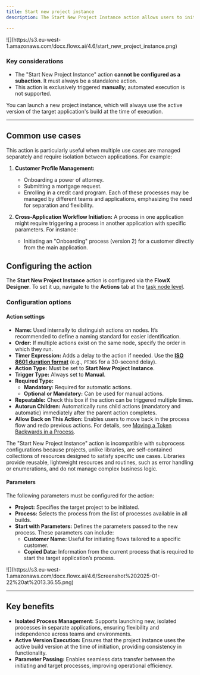 ```yaml
---
title: Start new project instance
description: The Start New Project Instance action allows users to initiate a completely new process (referred to as a "main process") from within an ongoing process. This functionality is designed to support scenarios where isolated use cases are managed across different applications or environments.

---
```


<Frame>
![](https://s3.eu-west-1.amazonaws.com/docx.flowx.ai/4.6/start_new_project_instance.png)
</Frame>


### Key considerations

- The "Start New Project Instance" action **cannot be configured as a subaction**. It must always be a standalone action.
- This action is exclusively triggered **manually**; automated execution is not supported.

<Info>
You can launch a new project instance, which will always use the active version of the target application's build at the time of execution.
</Info>

---
## Common use cases

This action is particularly useful when multiple use cases are managed separately and require isolation between applications. For example:

1. **Customer Profile Management:**
   - Onboarding a power of attorney.
   - Submitting a mortgage request.
   - Enrolling in a credit card program.
   Each of these processes may be managed by different teams and applications, emphasizing the need for separation and flexibility.

2. **Cross-Application Workflow Initiation:**
   A process in one application might require triggering a process in another application with specific parameters. For instance:
   - Initiating an "Onboarding" process (version 2) for a customer directly from the main application.


## Configuring the action

The **Start New Project Instance** action is configured via the **FlowX Designer**. To set it up, navigate to the **Actions** tab at the [task node level](../../flowx-designer/managing-a-project-flow/adding-a-new-node). 

### Configuration options

#### Action settings

- **Name:** Used internally to distinguish actions on nodes. It’s recommended to define a naming standard for easier identification.
- **Order:** If multiple actions exist on the same node, specify the order in which they run.
- **Timer Expression:** Adds a delay to the action if needed. Use the [**ISO 8601 duration format**](https://www.w3.org/TR/NOTE-datetime) (e.g., `PT30S` for a 30-second delay).
- **Action Type:** Must be set to **Start New Project Instance**.
- **Trigger Type:** Always set to **Manual**.
- **Required Type:** 
  - **Mandatory:** Required for automatic actions.
  - **Optional or Mandatory:** Can be used for manual actions.
- **Repeatable:** Check this box if the action can be triggered multiple times.
- **Autorun Children:** Automatically runs child actions (mandatory and automatic) immediately after the parent action completes.
- **Allow Back on This Action:** Enables users to move back in the process flow and redo previous actions. For details, see [Moving a Token Backwards in a Process](../../flowx-designer/managing-a-project-flow/moving-a-token-backwards-in-a-process).

<Info>
The "Start New Project Instance" action is incompatible with subprocess configurations because projects, unlike libraries, are self-contained collections of resources designed to satisfy specific use cases. Libraries provide reusable, lightweight resources and routines, such as error handling or enumerations, and do not manage complex business logic.
</Info>

#### Parameters

The following parameters must be configured for the action:

- **Project:** Specifies the target project to be initiated.
- **Process:** Selects the process from the list of processes available in all builds.
- **Start with Parameters:** Defines the parameters passed to the new process. These parameters can include:
  - **Customer Name:** Useful for initiating flows tailored to a specific customer.
  - **Copied Data:** Information from the current process that is required to start the target application’s process.


<Frame>
![](https://s3.eu-west-1.amazonaws.com/docx.flowx.ai/4.6/Screenshot%202025-01-22%20at%2013.36.55.png)
</Frame>

---

## Key benefits

- **Isolated Process Management:** Supports launching new, isolated processes in separate applications, ensuring flexibility and independence across teams and environments.
- **Active Version Execution:** Ensures that the project instance uses the active build version at the time of initiation, providing consistency in functionality.
- **Parameter Passing:** Enables seamless data transfer between the initiating and target processes, improving operational efficiency.

